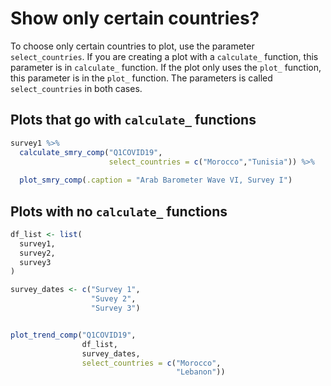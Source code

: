 # Show only certain countries? {#select-countries-chp}

To choose only certain countries to plot, use the parameter `select_countries`. If you are creating a plot with a `calculate_` function, this parameter is in `calculate_` function. If the plot only uses the `plot_` function, this parameter is in the `plot_` function. The parameters is called `select_countries` in both cases.

## Plots that go with `calculate_` functions {#select-countries-calculate}


```{r How.5.6.1-SelectCountries, fig.dim=c(13,12)}

survey1 %>%
  calculate_smry_comp("Q1COVID19",
                      select_countries = c("Morocco","Tunisia")) %>%
  
  plot_smry_comp(.caption = "Arab Barometer Wave VI, Survey I")


```

## Plots with no `calculate_` functions {#select-countries-no-calculate}

```{r How.5.7.1-SelectCountries, fig.dim=c(13,12)}

df_list <- list(
  survey1,
  survey2,
  survey3
)

survey_dates <- c("Survey 1",
                  "Suvey 2",
                  "Survey 3")


plot_trend_comp("Q1COVID19",
                df_list,
                survey_dates,
                select_countries = c("Morocco",
                                     "Lebanon"))

```
